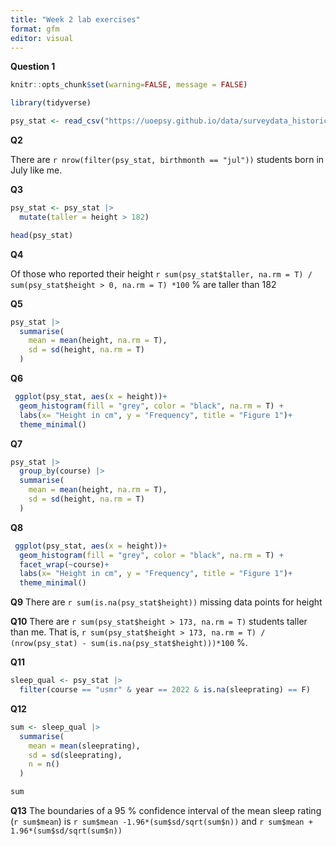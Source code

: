 ```yaml
---
title: "Week 2 lab exercises"
format: gfm
editor: visual
---
```

**Question 1**

```r
knitr::opts_chunk$set(warning=FALSE, message = FALSE)

library(tidyverse)

psy_stat <- read_csv("https://uoepsy.github.io/data/surveydata_historical.csv")
```

**Q2**

There are `r nrow(filter(psy_stat, birthmonth == "jul"))` students born in July like me.

**Q3**

```r
psy_stat <- psy_stat |>
  mutate(taller = height > 182)

head(psy_stat)
```

**Q4**

Of those who reported their height `r sum(psy_stat$taller, na.rm = T) / sum(psy_stat$height > 0, na.rm = T) *100` % are taller than 182

**Q5**

```r
psy_stat |>
  summarise(
    mean = mean(height, na.rm = T),
    sd = sd(height, na.rm = T)
  )
```

**Q6**

```r
 ggplot(psy_stat, aes(x = height))+
  geom_histogram(fill = "grey", color = "black", na.rm = T) +
  labs(x= "Height in cm", y = "Frequency", title = "Figure 1")+
  theme_minimal()
```

**Q7**

```r
psy_stat |>
  group_by(course) |>
  summarise(
    mean = mean(height, na.rm = T),
    sd = sd(height, na.rm = T)
  )
```

**Q8**

```r
 ggplot(psy_stat, aes(x = height))+
  geom_histogram(fill = "grey", color = "black", na.rm = T) +
  facet_wrap(~course)+
  labs(x= "Height in cm", y = "Frequency", title = "Figure 1")+
  theme_minimal()
```


**Q9**
There are `r sum(is.na(psy_stat$height))` missing data points for height


**Q10** 
There are `r sum(psy_stat$height > 173, na.rm = T)` students taller than me. That is, `r sum(psy_stat$height > 173, na.rm = T) / (nrow(psy_stat) - sum(is.na(psy_stat$height)))*100` %.


**Q11**

```r
sleep_qual <- psy_stat |>
  filter(course == "usmr" & year == 2022 & is.na(sleeprating) == F)
```


**Q12**

```r
sum <- sleep_qual |>
  summarise(
    mean = mean(sleeprating),
    sd = sd(sleeprating),
    n = n()
  )

sum
```


**Q13**
The boundaries of a 95 % confidence interval of the mean sleep rating (`r sum$mean`) is `r sum$mean -1.96*(sum$sd/sqrt(sum$n))` and `r sum$mean + 1.96*(sum$sd/sqrt(sum$n))`